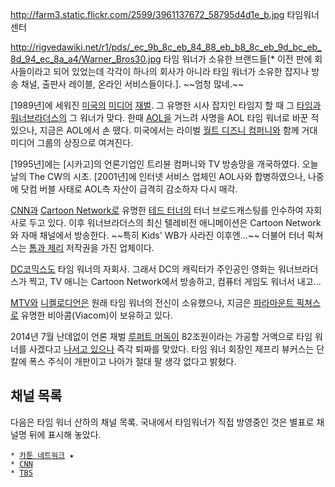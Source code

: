 http://farm3.static.flickr.com/2599/3961137672_58795d4d1e_b.jpg
타임워너센터 

http://rigvedawiki.net/r1/pds/_ec_9b_8c_eb_84_88_eb_b8_8c_eb_9d_bc_eb_8d_94_ec_8a_a4/Warner_Bros30.jpg
타임 워너가 소유한 브랜드들[* 이전 판에 회사들이라고 되어 있었는데 각각이 하나의 회사가 아니라 타임 워너가 소유한 잡지나 방송 채널, 출판사 레이블, 온라인 서비스들이다.]. ~~엄청 많네.~~

[1989년]에 세워진 [[미국]]의 [[미디어]] [[재벌]]. 그 유명한 시사 잡지인 타임지 할 때 그 [[타임]]과 [[워너브라더스]]의 그 워너가 맞다. 한때 [[AOL]]을 거느려 사명을 AOL 타임 워너로 바꾼 적 있으나, 지금은 AOL에서 손 뗐다. 미국에서는 라이벌 [[월트 디즈니 컴퍼니]]와 함께 거대 미디어 그룹의 상징으로 여겨진다.

[1995년]에는 [시카고]의 언론기업인 트리뷴 컴퍼니와 TV 방송망을 개국하였다. 오늘날의 The CW의 시초. [2001년]에 인터넷 서비스 업체인 AOL사와 합병하였으나, 나중에 닷컴 버블 사태로 AOL측 자산이 급격히 감소하자 다시 매각.

[[CNN]]과 [[Cartoon Network]]로 유명한 [[테드 터너]]의 터너 브로드캐스팅를 인수하여 자회사로 두고 있다. 이후 워너브라더스의 최신 텔레비전 애니메이션은 Cartoon Network와 자매 채널에서 방송한다. ~~특히 Kids' WB가 사라진 이후엔...~~ 더불어 터너 픽쳐스는 [[톰과 제리]] 저작권을 가진 업체이다.

[[DC코믹스]]도 타임 워너의 자회사. 그래서 DC의 캐릭터가 주인공인 영화는 워너브라더스가 찍고, TV 애니는 Cartoon Network에서 방송하고, 컴퓨터 게임도 워너서 내고... 

[[MTV]]와 [[니켈로디언]]은 원래 타임 워너의 전신이 소유했으나, 지금은 [[파라마운트 픽쳐스]]로 유명한 비아콤(Viacom)이 보유하고 있다.

2014년 7월 난데없이 언론 재벌 [[루퍼트 머독]]이 82조원이라는 가공할 거액으로 타임 워너를 사겠다고 [http://media.daum.net/foreign/others/newsview?newsid=20140716222710582 나서고 있으나] 즉각 퇴짜를 맞았다. 타임 워너 회장인 제프리 뷰커스는 단칼에 폭스 주식이 개판이고 나아가 절대 팔 생각 없다고 밝혔다.

== 채널 목록 ==
다음은 타임 워너 산하의 채널 목록. 국내에서 타임워너가 직접 방영중인 것은 별표로 채널명 뒤에 표시해 놓았다.

 * [[카툰 네트워크]] ★
 * [[CNN]]
 * [[TBS]]
